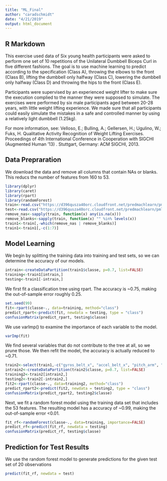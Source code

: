 ```yaml
---
title: "ML_Final"
author: "caradschmidt"
date: "4/21/2019"
output: html_document
---
```


## R Markdown

This exercise used data of Six young health participants were asked to perform one set of 10 repetitions of the Unilateral Dumbbell Biceps Curl in five different fashions.  The goal is to use machine learning to predict according to the specification (Class A), throwing the elbows to the front (Class B), lifting the dumbbell only halfway (Class C), lowering the dumbbell only halfway (Class D) and throwing the hips to the front (Class E).

Participants were supervised by an experienced weight lifter to make sure the execution complied to the manner they were supposed to simulate. The exercises were performed by six male participants aged between 20-28 years, with little weight lifting experience. We made sure that all participants could easily simulate the mistakes in a safe and controlled manner by using a relatively light dumbbell (1.25kg).

For more information, see:
Velloso, E.; Bulling, A.; Gellersen, H.; Ugulino, W.; Fuks, H. Qualitative Activity Recognition of Weight Lifting Exercises. Proceedings of 4th International Conference in Cooperation with SIGCHI (Augmented Human '13) . Stuttgart, Germany: ACM SIGCHI, 2013. 

## Data Prepraration

We download the data and remove all columns that contain NAs or blanks.  This reducs the number of features from 160 to 53.

```r
library(dplyr)
library(caret)
library(rpart)
library(randomForest)
train<-read.csv("https://d396qusza40orc.cloudfront.net/predmachlearn/pml-training.csv")
test<-read.csv("https://d396qusza40orc.cloudfront.net/predmachlearn/pml-testing.csv")
remove_nas<-sapply(train, function(x) any(is.na(x)))
remove_blanks<-sapply(train, function(x) "" %in% levels(x))
train1<-train[,-which(remove_nas | remove_blanks)]
train1<-train1[,-c(1:7)]
```

## Model Learning

We begin by splitting the training data into training and test sets, so we can determine the accuracy of our models.
```r
intrain<-createDataPartition(train1$classe, p=0.7, list=FALSE)
training<-train1[intrain,]
testing<-train1[-intrain,]
```

We first fit a classification tree using rpart. The accuracy is ~0.75, making the out-of-sample error roughly 0.25.  

```r
set.seed(99)
fit<-rpart(classe~., data=training, method="class")
predict_rpart<-predict(fit, newdata = testing, type = "class")
confusionMatrix(predict_rpart, testing$classe)
```

We use varImp() to examine the importance of each variable to the model.  

```r
varImp(fit)
```

We find several variables that do not contribute to the tree at all, so we prune those.  We then refit the model, the accuracy is actually reduced to ~0.71.

```r
train2<-select(train1,-c("gyros_belt_x", "accel_belt_x", "pitch_arm", "total_accel_arm", "gyros_arm_y", "gyros_arm_z", "accel_arm_y", "accel_arm_z", "magnet_arm_z", "gyros_dumbbell_x", "gyros_dumbbell_y", "gyros_dumbbell_z", "gyros_forearm_x", "gyros_forearm_y", "gyros_forearm_z"))
intrain2<-createDataPartition(train2$classe, p=0.7, list=FALSE)
training2<-train2[intrain2,]
testing2<-train2[-intrain2,]
fit2<-rpart(classe~., data=training2, method="class")
predict_rpart2<-predict(fit2, newdata = testing2, type = "class")
confusionMatrix(predict_rpart2, testing2$classe)
```

Next, we fit a random forest model using the training data set that includes the 53 features.  The resulting model has a accuracy of ~0.99, making the out-of-sample error <0.01.

```r
fit_rf<-randomForest(classe~., data=training, importance=FALSE)
predict_rf<-predict(fit_rf, newdata = testing)
confusionMatrix(predict_rf, testing$classe)
```

## Prediction for Test Results

We use the random forest model to generate predictions for the given test set of 20 observations

```r
predict(fit_rf, newdata = test)
```